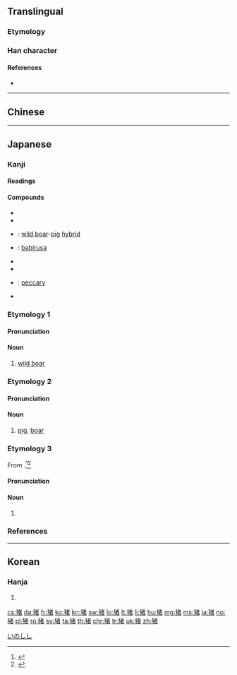{{also|豬}}
==Translingual==

===Etymology===
{{Han compound|犬|者|alt1=犭|c1=s|c2=p|ls=psc|ids=⿰犭者}}

===Han character===
{{Han char|rn=94|rad=犬|as=08|sn=11|four=|canj=KHJKA}}

====References====
* {{Han ref|kx=0714.260|dkj=20511|dj=1126.240|hdz=21351.090|uh=732A|ud=29482}}

----

==Chinese==
{{zh-see|豬}}

----

==Japanese==

===Kanji===
{{ja-kanji|grade=|rs=犬08}}

====Readings====
{{ja-readings|goon=[[ちょ]] (cho)|kanon=[[ちょ]] (cho)|kun=[[いのしし]] (inoshishi), [[い]] (i)}}

====Compounds====
{{der-top|Compounds}}
* {{ja-r|猪首|いくび}}
* {{ja-r|猪武者|いのししむしゃ}}
* {{ja-r|猪豚|いのぶた}}: [[wild boar]]-[[pig]] [[hybrid]]
* {{ja-r|鹿猪|しかいのしし}}: [[babirusa]]
* {{ja-r|猪口|ちょこ}}
* {{ja-r|猪突|ちょとつ}}
* {{ja-r|臍猪|へそいのしし}}: [[peccary]]
* {{ja-r|野猪|やちょ}}
{{der-bottom}}

{{wikipedia|lang=ja}}

===Etymology 1===
{{ja-kanjitab|いのしし|yomi=k}}

====Pronunciation====
{{ja-pron|yomi=k|いのしし|acc=3|acc_ref=DJR,NHK}}

====Noun====
{{ja-noun|いのしし|イノシシ|hhira=ゐのしし}}

# [[wild boar]]

===Etymology 2===
{{ja-kanjitab|い|yomi=k}}

====Pronunciation====
{{ja-pron|yomi=k|い}}

====Noun====
{{ja-noun|い|hhira=ゐ}}

# [[pig]], [[boar]]

===Etymology 3===
{{ja-kanjitab|しし|yomi=irr}}
From {{m|ja|肉|tr=shishi||meat, flesh}}.<ref name="KDJ">{{R:Kokugo Dai Jiten}}</ref><ref name="DJR">{{R:Daijirin}}</ref>

====Pronunciation====
{{ja-pron|yomi=irr|しし|acc=1|acc_ref=DJR,NHK}}

====Noun====
{{ja-noun|しし}}

# {{alternative spelling of|獣|lang=ja}}

===References===
<references/>

[[Category:ja:Pigs|いのしし]]

----

==Korean==

===Hanja===
{{ko-hanja|hangeul=[[저]]|eumhun=|rv=jeo|mr=chŏ|y=ce}}

# {{defn|lang=ko|sort=犬08}}

[[cs:猪]]
[[da:猪]]
[[fr:猪]]
[[ko:猪]]
[[kn:猪]]
[[sw:猪]]
[[lo:猪]]
[[lt:猪]]
[[li:猪]]
[[hu:猪]]
[[mg:猪]]
[[ms:猪]]
[[ja:猪]]
[[no:猪]]
[[pl:猪]]
[[ro:猪]]
[[sv:猪]]
[[ta:猪]]
[[th:猪]]
[[chr:猪]]
[[tr:猪]]
[[uk:猪]]
[[zh:猪]]